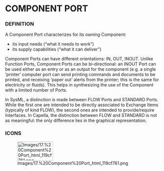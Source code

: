             
= COMPONENT PORT =
 
=== DEFINITION ===
 
A Component Port characterizes for its owning Component:

 
* its input needs (&ldquo;what it needs to work&rdquo;)
* its supply capabilities (&ldquo;what it can deliver&rdquo;)
 
Component Ports can have different orientations: IN, OUT, INOUT. Unlike Function Ports, Component Ports can be bi-directional: an INOUT Port can be used either as an entry or as an output for the component (e.g. a single &lsquo;printer&rsquo; computer port can send printing commands and documents to be printed, and receiving &lsquo;paper out&rsquo; alerts from the printer; this is the same for electricity or fluids). This helps in synthesizing the use of the Component with a limited number of Ports.

 
In SysML, a distinction is made between FLOW Ports and STANDARD Ports. While the first one are intended to be directly associated to Exchange Items (typically of kind FLOW), the second ones are intended to provide/require Interfaces. In Capella, the distinction between FLOW and STANDARD is not as meaningful: the only difference lies in the graphical representation.

 
=== ICONS ===
 
[[Image:Images/17.%20Component%20Port_html_119cf761.png|116x62px]]

   